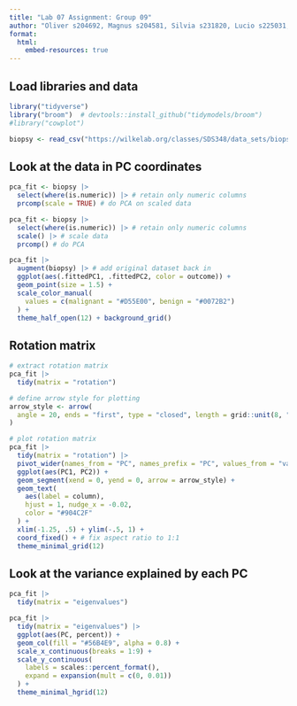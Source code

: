 ```yaml
---
title: "Lab 07 Assignment: Group 09"
author: "Oliver s204692, Magnus s204581, Silvia s231820, Lucio s225031, Masha s225084"
format:
  html:
    embed-resources: true
---
```


## Load libraries and data
```r
library("tidyverse")
library("broom")  # devtools::install_github("tidymodels/broom")
#library("cowplot")
```

```r
biopsy <- read_csv("https://wilkelab.org/classes/SDS348/data_sets/biopsy.csv")
```

## Look at the data in PC coordinates
```r
pca_fit <- biopsy |> 
  select(where(is.numeric)) |> # retain only numeric columns
  prcomp(scale = TRUE) # do PCA on scaled data
```

```r
pca_fit <- biopsy |> 
  select(where(is.numeric)) |> # retain only numeric columns
  scale() |> # scale data
  prcomp() # do PCA
```


```r
pca_fit |>
  augment(biopsy) |> # add original dataset back in
  ggplot(aes(.fittedPC1, .fittedPC2, color = outcome)) + 
  geom_point(size = 1.5) +
  scale_color_manual(
    values = c(malignant = "#D55E00", benign = "#0072B2")
  ) +
  theme_half_open(12) + background_grid()
```

## Rotation matrix
```r
# extract rotation matrix
pca_fit |>
  tidy(matrix = "rotation")
```


```r
# define arrow style for plotting
arrow_style <- arrow(
  angle = 20, ends = "first", type = "closed", length = grid::unit(8, "pt")
)
```

```r
# plot rotation matrix
pca_fit |>
  tidy(matrix = "rotation") |>
  pivot_wider(names_from = "PC", names_prefix = "PC", values_from = "value") |>
  ggplot(aes(PC1, PC2)) +
  geom_segment(xend = 0, yend = 0, arrow = arrow_style) +
  geom_text(
    aes(label = column),
    hjust = 1, nudge_x = -0.02, 
    color = "#904C2F"
  ) +
  xlim(-1.25, .5) + ylim(-.5, 1) +
  coord_fixed() + # fix aspect ratio to 1:1
  theme_minimal_grid(12)
```

## Look at the variance explained by each PC
```r
pca_fit |>
  tidy(matrix = "eigenvalues")
```

```r
pca_fit |>
  tidy(matrix = "eigenvalues") |>
  ggplot(aes(PC, percent)) +
  geom_col(fill = "#56B4E9", alpha = 0.8) +
  scale_x_continuous(breaks = 1:9) +
  scale_y_continuous(
    labels = scales::percent_format(),
    expand = expansion(mult = c(0, 0.01))
  ) +
  theme_minimal_hgrid(12)
```


